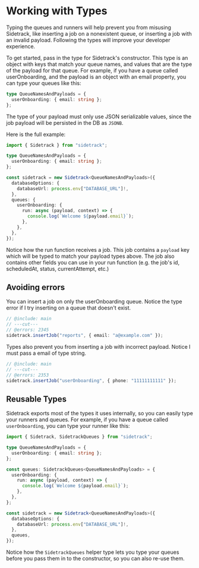 # Working with Types

Typing the queues and runners will help prevent you from misusing Sidetrack, like inserting a job on a nonexistent queue, or inserting a job with an invalid payload. Following the types will improve your developer experience.

To get started, pass in the type for Sidetrack's constructor. This type is an object with keys that match your queue names, and values that are the type of the payload for that queue. For example, if you have a queue called userOnboarding, and the payload is an object with an email property, you can type your queues like this:

```ts
type QueueNamesAndPayloads = {
  userOnboarding: { email: string };
};
```

The type of your payload must only use JSON serializable values, since the job payload will be persisted in the DB as `JSONB`.

Here is the full example:

```ts twoslash include main
import { Sidetrack } from "sidetrack";

type QueueNamesAndPayloads = {
  userOnboarding: { email: string };
};

const sidetrack = new Sidetrack<QueueNamesAndPayloads>({
  databaseOptions: {
    databaseUrl: process.env["DATABASE_URL"]!,
  },
  queues: {
    userOnboarding: {
      run: async (payload, context) => {
        console.log(`Welcome ${payload.email}`);
      },
    },
  },
});
```

Notice how the run function receives a job. This job contains a `payload` key which will be typed to match your payload types above. The job also contains other fields you can use in your run function (e.g. the job's id, scheduledAt, status, currentAttempt, etc.)

## Avoiding errors

You can insert a job on only the userOnboarding queue. Notice the type error if I try inserting on a queue that doesn't exist.

```ts twoslash
// @include: main
// ---cut---
// @errors: 2345
sidetrack.insertJob("reports", { email: "a@example.com" });
```

Types also prevent you from inserting a job with incorrect payload. Notice I must pass a email of type string.

```ts twoslash
// @include: main
// ---cut---
// @errors: 2353
sidetrack.insertJob("userOnboarding", { phone: "11111111111" });
```

## Reusable Types

Sidetrack exports most of the types it uses internally, so you can easily type your runners and queues. For example, if you have a queue called `userOnboarding`, you can type your runner like this:

```ts twoslash
import { Sidetrack, SidetrackQueues } from "sidetrack";

type QueueNamesAndPayloads = {
  userOnboarding: { email: string };
};

const queues: SidetrackQueues<QueueNamesAndPayloads> = {
  userOnboarding: {
    run: async (payload, context) => {
      console.log(`Welcome ${payload.email}`);
    },
  },
};

const sidetrack = new Sidetrack<QueueNamesAndPayloads>({
  databaseOptions: {
    databaseUrl: process.env["DATABASE_URL"]!,
  },
  queues,
});
```

Notice how the `SidetrackQueues` helper type lets you type your queues before you pass them in to the constructor, so you can also re-use them.

